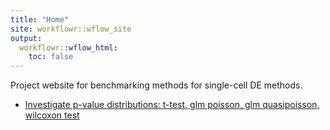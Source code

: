```yaml
---
title: "Home"
site: workflowr::wflow_site
output:
  workflowr::wflow_html:
    toc: false
---
```


Project website for benchmarking methods for single-cell DE methods. 


* [Investigate p-value distributions: t-test, glm poisson, glm quasipoisson, wilcoxon test](test.html)
